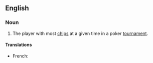 ==English==

===Noun===
{{en-noun}}

# {{lb|en|poker}} The player with most [[chip]]s at a given time in a poker [[tournament]].

====Translations====
{{trans-top}}
* French: {{t+|fr|chip leader}}
{{trans-mid}}
{{trans-bottom}}